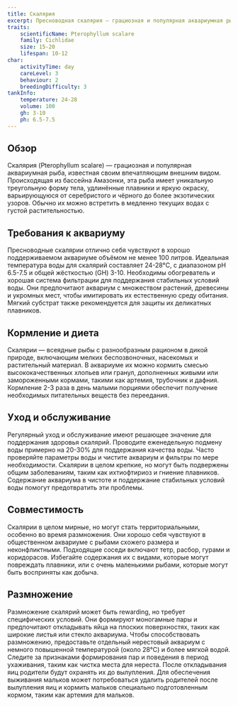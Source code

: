 ```yaml
---
title: Скалярия
excerpt: Пресноводная скалярия — грациозная и популярная аквариумная рыба, известная своим впечатляющим внешним видом и сравнительно легким уходом, что делает её идеальной для любителей.
traits:
    scientificName: Pterophyllum scalare
    family: Cichlidae
    size: 15-20
    lifespan: 10-12
char:
    activityTime: day
    careLevel: 3
    behaviour: 2
    breedingDifficulty: 3
tankInfo:
    temperature: 24-28
    volume: 100
    gh: 3-10
    ph: 6.5-7.5
---
```


## Обзор
Скалярия (Pterophyllum scalare) — грациозная и популярная аквариумная рыба, известная своим впечатляющим внешним видом. Происходящая из бассейна Амазонки, эта рыба имеет уникальную треугольную форму тела, удлинённые плавники и яркую окраску, варьирующуюся от серебристого и чёрного до более экзотических узоров. Обычно их можно встретить в медленно текущих водах с густой растительностью.

## Требования к аквариуму
Пресноводные скалярии отлично себя чувствуют в хорошо поддерживаемом аквариуме объёмом не менее 100 литров. Идеальная температура воды для скалярий составляет 24-28°C, с диапазоном pH 6.5-7.5 и общей жёсткостью (GH) 3-10. Необходимы обогреватель и хорошая система фильтрации для поддержания стабильных условий воды. Они предпочитают аквариум с множеством растений, древесины и укромных мест, чтобы имитировать их естественную среду обитания. Мягкий субстрат также рекомендуется для защиты их деликатных плавников.

## Кормление и диета
Скалярии — всеядные рыбы с разнообразным рационом в дикой природе, включающим мелких беспозвоночных, насекомых и растительный материал. В аквариуме их можно кормить смесью высококачественных хлопьев или гранул, дополненных живыми или замороженными кормами, такими как артемия, трубочник и дафния. Кормление 2-3 раза в день малыми порциями обеспечит получение необходимых питательных веществ без переедания.

## Уход и обслуживание
Регулярный уход и обслуживание имеют решающее значение для поддержания здоровья скалярий. Проводите еженедельную подмену воды примерно на 20-30% для поддержания качества воды. Часто проверяйте параметры воды и чистите аквариум и фильтры по мере необходимости. Скалярии в целом крепкие, но могут быть подвержены общим заболеваниям, таким как ихтиофтириоз и гниение плавников. Содержание аквариума в чистоте и поддержание стабильных условий воды помогут предотвратить эти проблемы.

## Совместимость
Скалярии в целом мирные, но могут стать территориальными, особенно во время размножения. Они хорошо себя чувствуют в общественном аквариуме с рыбами схожего размера и неконфликтными. Подходящие соседи включают тетр, расбор, гурами и коридорасов. Избегайте содержания их с видами, которые могут повреждать плавники, или с очень маленькими рыбами, которые могут быть восприняты как добыча.

## Размножение
Размножение скалярий может быть rewarding, но требует специфических условий. Они формируют моногамные пары и предпочитают откладывать яйца на плоских поверхностях, таких как широкие листья или стекло аквариума. Чтобы способствовать размножению, предоставьте отдельный нерестовый аквариум с немного повышенной температурой (около 28°C) и более мягкой водой. Следите за признаками формирования пар и поведения в период ухаживания, таким как чистка места для нереста. После откладывания яиц родители будут охранять их до вылупления. Для обеспечения выживания мальков может потребоваться удалить родителей после вылупления яиц и кормить мальков специально подготовленным кормом, таким как артемия для мальков.
